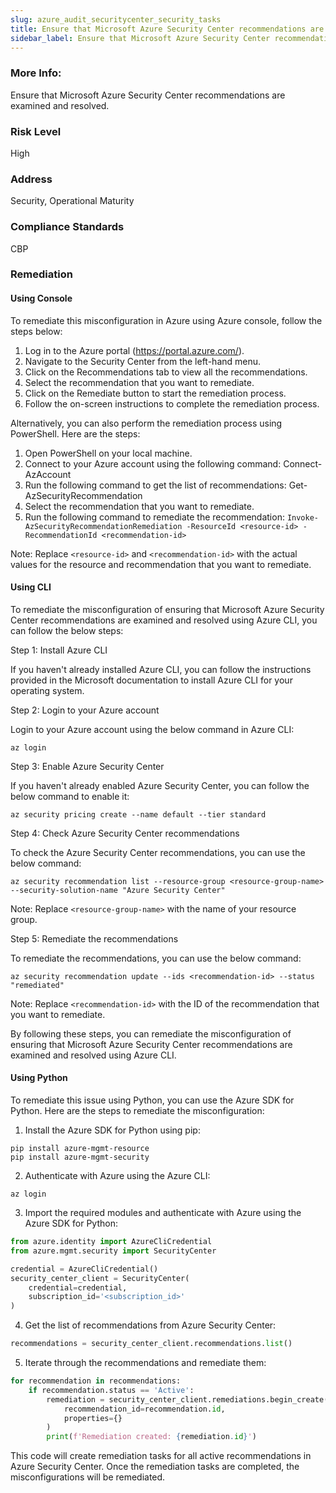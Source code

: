 ```yaml
---
slug: azure_audit_securitycenter_security_tasks
title: Ensure that Microsoft Azure Security Center recommendations are examined and resolved.
sidebar_label: Ensure that Microsoft Azure Security Center recommendations are examined and resolved.
---
```


### More Info:

Ensure that Microsoft Azure Security Center recommendations are examined and resolved.

### Risk Level

High

### Address

Security, Operational Maturity

### Compliance Standards

CBP
### Remediation

#### Using Console

To remediate this misconfiguration in Azure using Azure console, follow the steps below:

1. Log in to the Azure portal (https://portal.azure.com/).
2. Navigate to the Security Center from the left-hand menu.
3. Click on the Recommendations tab to view all the recommendations.
4. Select the recommendation that you want to remediate.
5. Click on the Remediate button to start the remediation process.
6. Follow the on-screen instructions to complete the remediation process.

Alternatively, you can also perform the remediation process using PowerShell. Here are the steps:

1. Open PowerShell on your local machine.
2. Connect to your Azure account using the following command: Connect-AzAccount
3. Run the following command to get the list of recommendations: Get-AzSecurityRecommendation
4. Select the recommendation that you want to remediate.
5. Run the following command to remediate the recommendation: `Invoke-AzSecurityRecommendationRemediation -ResourceId <resource-id> -RecommendationId <recommendation-id>`

Note: Replace `<resource-id>` and `<recommendation-id>` with the actual values for the resource and recommendation that you want to remediate.

#### Using CLI

To remediate the misconfiguration of ensuring that Microsoft Azure Security Center recommendations are examined and resolved using Azure CLI, you can follow the below steps:

Step 1: Install Azure CLI

If you haven't already installed Azure CLI, you can follow the instructions provided in the Microsoft documentation to install Azure CLI for your operating system.

Step 2: Login to your Azure account

Login to your Azure account using the below command in Azure CLI:

```
az login
```

Step 3: Enable Azure Security Center

If you haven't already enabled Azure Security Center, you can follow the below command to enable it:

```
az security pricing create --name default --tier standard
```

Step 4: Check Azure Security Center recommendations

To check the Azure Security Center recommendations, you can use the below command:

```
az security recommendation list --resource-group <resource-group-name> --security-solution-name "Azure Security Center"
```

Note: Replace `<resource-group-name>` with the name of your resource group.

Step 5: Remediate the recommendations

To remediate the recommendations, you can use the below command:

```
az security recommendation update --ids <recommendation-id> --status "remediated"
```

Note: Replace `<recommendation-id>` with the ID of the recommendation that you want to remediate.

By following these steps, you can remediate the misconfiguration of ensuring that Microsoft Azure Security Center recommendations are examined and resolved using Azure CLI.

#### Using Python

To remediate this issue using Python, you can use the Azure SDK for Python. Here are the steps to remediate the misconfiguration:

1. Install the Azure SDK for Python using pip:

```
pip install azure-mgmt-resource
pip install azure-mgmt-security
```

2. Authenticate with Azure using the Azure CLI:

```
az login
```

3. Import the required modules and authenticate with Azure using the Azure SDK for Python:

```python
from azure.identity import AzureCliCredential
from azure.mgmt.security import SecurityCenter

credential = AzureCliCredential()
security_center_client = SecurityCenter(
    credential=credential,
    subscription_id='<subscription_id>'
)
```

4. Get the list of recommendations from Azure Security Center:

```python
recommendations = security_center_client.recommendations.list()
```

5. Iterate through the recommendations and remediate them:

```python
for recommendation in recommendations:
    if recommendation.status == 'Active':
        remediation = security_center_client.remediations.begin_create(
            recommendation_id=recommendation.id,
            properties={}
        )
        print(f'Remediation created: {remediation.id}')
```

This code will create remediation tasks for all active recommendations in Azure Security Center. Once the remediation tasks are completed, the misconfigurations will be remediated.

